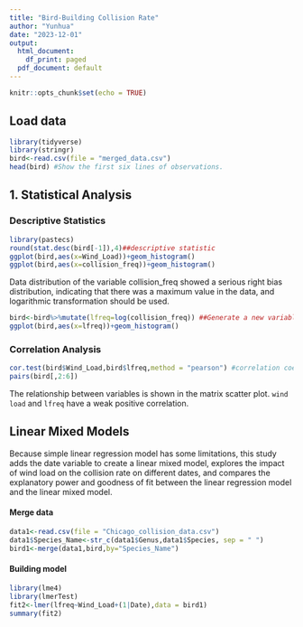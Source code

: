 ```yaml
---
title: "Bird-Building Collision Rate"
author: "Yunhua"
date: "2023-12-01"
output:
  html_document:
    df_print: paged
  pdf_document: default
---
```


```r
knitr::opts_chunk$set(echo = TRUE)
```

## Load data
```r
library(tidyverse)
library(stringr) 
bird<-read.csv(file = "merged_data.csv")
head(bird) #Show the first six lines of observations.
```

## 1.	Statistical Analysis

### Descriptive Statistics
```r
library(pastecs)
round(stat.desc(bird[-1]),4)##descriptive statistic
ggplot(bird,aes(x=Wind_Load))+geom_histogram()
ggplot(bird,aes(x=collision_freq))+geom_histogram()
```

Data distribution of the variable collision_freq showed a serious right bias distribution, indicating that there was a maximum value in the data, and logarithmic transformation should be used.

```r
bird<-bird%>%mutate(lfreq=log(collision_freq)) ##Generate a new variable to logarithmize collision_freq.
ggplot(bird,aes(x=lfreq))+geom_histogram()
```


###	Correlation Analysis

```r
cor.test(bird$Wind_Load,bird$lfreq,method = "pearson") #correlation coefficient
pairs(bird[,2:6])
```
The relationship between variables is shown in the matrix scatter plot. `wind load` and `lfreq` have a weak positive correlation.

## Linear Mixed Models

Because simple linear regression model has some limitations, this study adds the date variable to create a linear mixed model, explores the impact of wind load on the collision rate on different dates, and compares the explanatory power and goodness of fit between the linear regression model and the linear mixed model.

#### Merge data
```r
data1<-read.csv(file = "Chicago_collision_data.csv")
data1$Species_Name<-str_c(data1$Genus,data1$Species, sep = " ")
bird1<-merge(data1,bird,by="Species_Name")
```

#### Building model 
```r
library(lme4)
library(lmerTest)
fit2<-lmer(lfreq~Wind_Load+(1|Date),data = bird1)
summary(fit2)
```
